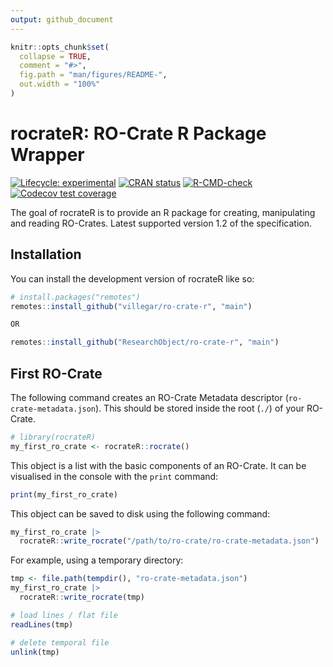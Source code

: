 ```yaml
---
output: github_document
---
```


<!-- README.md is generated from README.Rmd. Please edit that file -->

```r
knitr::opts_chunk$set(
  collapse = TRUE,
  comment = "#>",
  fig.path = "man/figures/README-",
  out.width = "100%"
)
```

# rocrateR: RO-Crate R Package Wrapper

<!-- badges: start -->
[![Lifecycle: experimental](https://img.shields.io/badge/lifecycle-experimental-orange.svg)](https://lifecycle.r-lib.org/articles/stages.html#experimental)
[![CRAN status](https://www.r-pkg.org/badges/version/rocrateR)](https://CRAN.R-project.org/package=rocrateR)
[![R-CMD-check](https://github.com/villegar/ro-crate-r/actions/workflows/R-CMD-check.yaml/badge.svg)](https://github.com/villegar/ro-crate-r/actions/workflows/R-CMD-check.yaml)
[![Codecov test coverage](https://codecov.io/gh/villegar/ro-crate-r/graph/badge.svg)](https://app.codecov.io/gh/villegar/ro-crate-r)
<!-- badges: end -->

The goal of rocrateR is to provide an R package for creating, manipulating and reading RO-Crates. Latest supported version 1.2 of the specification. 

## Installation

You can install the development version of rocrateR like so:

``` r
# install.packages("remotes")
remotes::install_github("villegar/ro-crate-r", "main")

OR

remotes::install_github("ResearchObject/ro-crate-r", "main")
```

## First RO-Crate

The following command creates an RO-Crate Metadata descriptor (`ro-crate-metadata.json`). This should be stored inside the root (`./`) of your RO-Crate.

```r
# library(rocrateR)
my_first_ro_crate <- rocrateR::rocrate()
```

This object is a list with the basic components of an RO-Crate. It can be visualised in the console with the `print` command:

```r
print(my_first_ro_crate)
```

This object can be saved to disk using the following command:

```r
my_first_ro_crate |>
  rocrateR::write_rocrate("/path/to/ro-crate/ro-crate-metadata.json")
```

For example, using a temporary directory:

```r
tmp <- file.path(tempdir(), "ro-crate-metadata.json")
my_first_ro_crate |>
  rocrateR::write_rocrate(tmp)

# load lines / flat file
readLines(tmp)

# delete temporal file
unlink(tmp)
```

